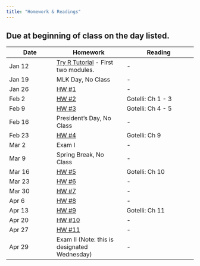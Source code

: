 ```yaml
---
title: "Homework & Readings"
---
```


## Due at beginning of class on the day listed. 

Date   | Homework  | Reading
------ | ---------  | ---------
Jan 12 | [Try R Tutorial](http://tryr.codeschool.com) - First two modules. | -
Jan 19 | MLK Day, No Class | -
Jan 26 | [HW #1]() | -
Feb 2	| [HW #2]()  | Gotelli: Ch 1 - 3
Feb 9 | [HW #3]()  | Gotelli: Ch 4 - 5
Feb 16 | President's Day, No Class  | -
Feb 23 | [HW #4]()  | Gotelli: Ch 9
Mar 2 | Exam I | -
Mar 9 | Spring Break, No Class | -
Mar 16 | [HW #5]()   | Gotelli: Ch 10
Mar 23 | [HW #6]()   | -
Mar 30 |  [HW #7]() | -
Apr 6	|   [HW #8]() | -
Apr 13 |  [HW #9]() | Gotelli: Ch 11
Apr 20 |  [HW #10]() | -
Apr 27 |  [HW #11]() | -
Apr 29 | Exam II (Note: this is designated Wednesday) | -
